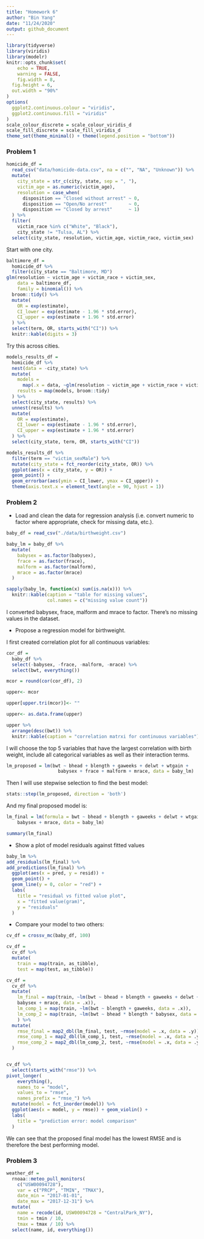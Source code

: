```yaml
---
title: "Homework 6"
author: "Bin Yang"
date: "11/24/2020"
output: github_document
---
```



```r
library(tidyverse)
library(viridis)
library(modelr)
knitr::opts_chunk$set(
	echo = TRUE,
	warning = FALSE,
	fig.width = 8, 
  fig.height = 6,
  out.width = "90%"
)
options(
  ggplot2.continuous.colour = "viridis",
  ggplot2.continuous.fill = "viridis"
)
scale_colour_discrete = scale_colour_viridis_d
scale_fill_discrete = scale_fill_viridis_d
theme_set(theme_minimal() + theme(legend.position = "bottom"))
```

### Problem 1

```r
homicide_df = 
  read_csv("data/homicide-data.csv", na = c("", "NA", "Unknown")) %>% 
  mutate(
    city_state = str_c(city, state, sep = ", "),
    victim_age = as.numeric(victim_age),
    resolution = case_when(
      disposition == "Closed without arrest" ~ 0,
      disposition == "Open/No arrest"        ~ 0,
      disposition == "Closed by arrest"      ~ 1)
  ) %>% 
  filter(
    victim_race %in% c("White", "Black"),
    city_state != "Tulsa, AL") %>% 
  select(city_state, resolution, victim_age, victim_race, victim_sex)
```


Start with one city.

```r
baltimore_df =
  homicide_df %>% 
  filter(city_state == "Baltimore, MD")
glm(resolution ~ victim_age + victim_race + victim_sex, 
    data = baltimore_df,
    family = binomial()) %>% 
  broom::tidy() %>% 
  mutate(
    OR = exp(estimate),
    CI_lower = exp(estimate - 1.96 * std.error),
    CI_upper = exp(estimate + 1.96 * std.error)
  ) %>% 
  select(term, OR, starts_with("CI")) %>% 
  knitr::kable(digits = 3)
```


Try this across cities.

```r
models_results_df = 
  homicide_df %>% 
  nest(data = -city_state) %>% 
  mutate(
    models = 
      map(.x = data, ~glm(resolution ~ victim_age + victim_race + victim_sex, data = .x, family = binomial())),
    results = map(models, broom::tidy)
  ) %>% 
  select(city_state, results) %>% 
  unnest(results) %>% 
  mutate(
    OR = exp(estimate),
    CI_lower = exp(estimate - 1.96 * std.error),
    CI_upper = exp(estimate + 1.96 * std.error)
  ) %>% 
  select(city_state, term, OR, starts_with("CI")) 
```

```r
models_results_df %>% 
  filter(term == "victim_sexMale") %>% 
  mutate(city_state = fct_reorder(city_state, OR)) %>% 
  ggplot(aes(x = city_state, y = OR)) + 
  geom_point() + 
  geom_errorbar(aes(ymin = CI_lower, ymax = CI_upper)) + 
  theme(axis.text.x = element_text(angle = 90, hjust = 1))
```



### Problem 2
  
* Load and clean the data for regression analysis (i.e. convert numeric to factor where appropriate, check for missing data, etc.).

```r
baby_df = read_csv("./data/birthweight.csv")

baby_lm = baby_df %>% 
  mutate(
    babysex = as.factor(babysex), 
    frace = as.factor(frace),
    malform = as.factor(malform),
    mrace = as.factor(mrace)
  )

sapply(baby_lm, function(x) sum(is.na(x))) %>% 
  knitr::kable(caption = "table for missing values", 
               col.names = c("missing value count"))
```

I converted babysex, frace, malform and mrace to factor.  There's no missing values in the dataset.  

* Propose a regression model for birthweight.  

I first created correlation plot for all continuous variables:

```r
cor_df = 
  baby_df %>% 
  select(-babysex, -frace, -malform, -mrace) %>% 
  select(bwt, everything())

mcor = round(cor(cor_df), 2)

upper<- mcor

upper[upper.tri(mcor)]<- ""

upper<- as.data.frame(upper)

upper %>% 
  arrange(desc(bwt)) %>% 
  knitr::kable(caption = "correlation matrxi for continuous variables")
```

I will choose the top 5 variables that have the largest correlation with birth weight, include all categorical variables as well as their interaction terms. 

```r
lm_proposed = lm(bwt ~ bhead + blength + gaweeks + delwt + wtgain + 
                   babysex + frace + malform + mrace, data = baby_lm)
```

Then I will use stepwise selection to find the best model:  

```r
stats::step(lm_proposed, direction = 'both')
```
  
And my final proposed model is:  

```r
lm_final = lm(formula = bwt ~ bhead + blength + gaweeks + delwt + wtgain + 
    babysex + mrace, data = baby_lm) 

summary(lm_final)
```

* Show a plot of model residuals against fitted values
```r
baby_lm %>% 
add_residuals(lm_final) %>% 
add_predictions(lm_final) %>% 
  ggplot(aes(x = pred, y = resid)) + 
  geom_point() + 
  geom_line(y = 0, color = "red") + 
  labs(
    title = "residual vs fitted value plot",
    x = "fitted value(gram)",
    y = "residuals"
  )
```
  
* Compare your model to two others:  

```r
cv_df = crossv_mc(baby_df, 100)

cv_df = 
  cv_df %>% 
  mutate(
    train = map(train, as_tibble),
    test = map(test, as_tibble))

cv_df = 
  cv_df %>% 
  mutate(
    lm_final = map(train, ~lm(bwt ~ bhead + blength + gaweeks + delwt + wtgain + 
    babysex + mrace, data = .x)),
    lm_comp_1 = map(train, ~lm(bwt ~ blength + gaweeks, data = .x)),
    lm_comp_2 = map(train, ~lm(bwt ~ bhead * blength * babysex, data = .x))
    ) %>% 
  mutate(
    rmse_final = map2_dbl(lm_final, test, ~rmse(model = .x, data = .y)),
    rmse_comp_1 = map2_dbl(lm_comp_1, test, ~rmse(model = .x, data = .y)),
    rmse_comp_2 = map2_dbl(lm_comp_2, test, ~rmse(model = .x, data = .y))
  )


cv_df %>% 
  select(starts_with("rmse")) %>% 
pivot_longer(
    everything(),
    names_to = "model", 
    values_to = "rmse",
    names_prefix = "rmse_") %>% 
  mutate(model = fct_inorder(model)) %>% 
  ggplot(aes(x = model, y = rmse)) + geom_violin() + 
  labs(
    title = "prediction error: model comparison"
  )
```

We can see that the proposed final model has the lowest RMSE and is therefore the best performing model.  

### Problem 3  
```r
weather_df = 
  rnoaa::meteo_pull_monitors(
    c("USW00094728"),
    var = c("PRCP", "TMIN", "TMAX"), 
    date_min = "2017-01-01",
    date_max = "2017-12-31") %>%
  mutate(
    name = recode(id, USW00094728 = "CentralPark_NY"),
    tmin = tmin / 10,
    tmax = tmax / 10) %>%
  select(name, id, everything())
```


